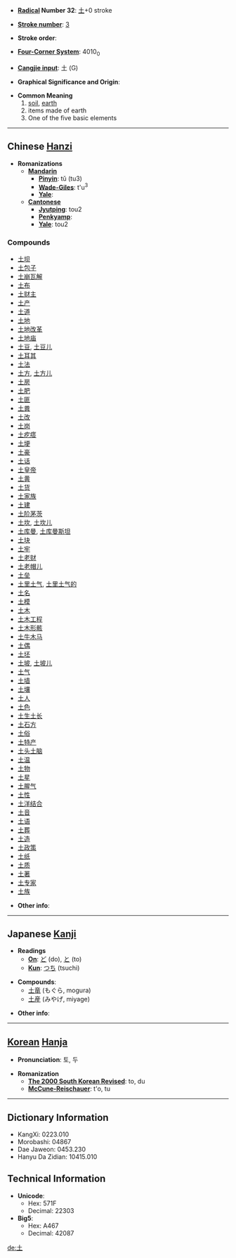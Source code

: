 * '''[[Wiktionary:Chinese radical index| Radical]] Number 32''': [[Wiktionary:Chinese radical index 土|土]]+0 stroke

* '''[[Wiktionary:Chinese total strokes index|Stroke number]]''': [[Wiktionary:Chinese total strokes index 3|3]]

* '''Stroke order''': 

* '''[[Wiktionary:Chinese four corner index|Four-Corner System]]''': 4010<sub>0</sub>

* '''[[Wiktionary:Chinese Cangjie index|Cangjie input]]''': 土 (G)

* '''Graphical Significance and Origin''': 

* '''Common Meaning'''
*# [[soil]], [[earth]]
*# items made of earth
*# One of the five basic elements


----

== Chinese [[Hanzi]] ==

* '''Romanizations'''
** '''[[Mandarin]]'''
*** '''[[Pinyin]]''': tǔ (tu3)
*** '''[[Wade-Giles]]''': t'u<sup>3</sup>
*** '''[[Yale]]''': 
** '''[[Cantonese]]'''
*** '''[[Jyutping]]''': tou2
*** '''[[Penkyamp]]''': 
*** '''[[Yale]]''': tou2

===Compounds===
*[[土坝]]
*[[土包子]]
*[[土崩瓦解]]
*[[土布]]
*[[土财主]]
*[[土产]]
*[[土道]]
*[[土地]]
*[[土地改革]]
*[[土地庙]]
*[[土豆]], [[土豆儿]]
*[[土耳其]]
*[[土法]]
*[[土方]], [[土方儿]]
*[[土房]]
*[[土肥]]
*[[土匪]]
*[[土粪]]
*[[土改]]
*[[土岗]]
*[[土疙瘩]]
*[[土埂]]
*[[土豪]]
*[[土话]]
*[[土皇帝]]
*[[土黄]]
*[[土货]]
*[[土家族]]
*[[土建]]
*[[土阶茅茨]]
*[[土坎]], [[土坎儿]]
*[[土库曼]], [[土库曼斯坦]]
*[[土块]]
*[[土牢]]
*[[土老财]]
*[[土老帽儿]]
*[[土垒]]
*[[土里土气]], [[土里土气的]]
*[[土名]]
*[[土模]]
*[[土木]]
*[[土木工程]]
*[[土木形骸]]
*[[土牛木马]]
*[[土偶]]
*[[土坯]]
*[[土坡]], [[土坡儿]]
*[[土气]]
*[[土墙]]
*[[土壤]]
*[[土人]]
*[[土色]]
*[[土生土长]]
*[[土石方]]
*[[土俗]]
*[[土特产]]
*[[土头土脑]]
*[[土温]]
*[[土物]]
*[[土星]]
*[[土腥气]]
*[[土性]]
*[[土洋结合]]
*[[土音]]
*[[土语]]
*[[土葬]]
*[[土造]]
*[[土政策]]
*[[土纸]]
*[[土质]]
*[[土著]]
*[[土专家]]
*[[土族]]

* '''Other info''': 

----

== Japanese [[Kanji]] ==

* '''Readings'''
** '''[[On]]''': [[ど]] (do), [[と]] (to)
** '''[[Kun]]''': [[つち]] (tsuchi)

* '''Compounds''':
**[[土竜]] (もぐら, mogura)
**[[土産]] (みやげ, miyage)

* '''Other info''':  

----

== [[Korean]] [[Hanja]] ==

* '''Pronunciation''': 토, 두

* '''Romanization'''
** '''[[The 2000 South Korean Revised Romanization|The 2000 South Korean Revised]]''': to, du
** '''[[McCune-Reischauer]]''': t'o, tu

----

== Dictionary Information ==

* KangXi: 0223.010
* Morobashi: 04867
* Dae Jaweon: 0453.230
* Hanyu Da Zidian: 10415.010

== Technical Information ==

* '''Unicode''':
** Hex: 571F
** Decimal: 22303
* '''Big5''':
** Hex: A467
** Decimal: 42087

[[de:土]]